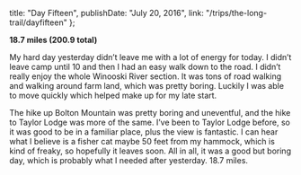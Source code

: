 
  title: "Day Fifteen",
  publishDate: "July 20, 2016",
  link: "/trips/the-long-trail/dayfifteen"
};


**18.7 miles (200.9 total)**

My hard day yesterday didn’t leave me with a lot of energy for today. I didn’t leave camp until 10 and then I had an easy walk down to the road. I didn’t really enjoy the whole Winooski River section. It was tons of road walking and walking around farm land, which was pretty boring. Luckily I was able to move quickly which helped make up for my late start.

The hike up Bolton Mountain was pretty boring and uneventful, and the hike to Taylor Lodge was more of the same. I’ve been to Taylor Lodge before, so it was good to be in a familiar place, plus the view is fantastic. I can hear what I believe is a fisher cat maybe 50 feet from my hammock, which is kind of freaky, so hopefully it leaves soon. All in all, it was a good but boring day, which is probably what I needed after yesterday. 18.7 miles.
